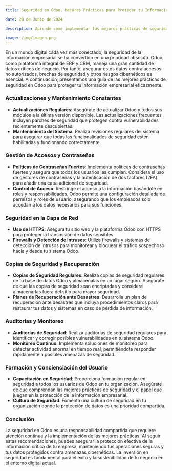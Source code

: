 ```yaml
---
title: Seguridad en Odoo. Mejores Prácticas para Proteger tu Información Empresarial

date: 28 de Junio de 2024

description: Aprende cómo implementar las mejores prácticas de seguridad en Odoo para asegurar la protección de la información crítica de tu empresa y mantener a salvo tus datos empresariales.

image: /img/imagen.png
---
```


En un mundo digital cada vez más conectado, la seguridad de la información empresarial se ha convertido en una prioridad absoluta. Odoo, como plataforma integral de ERP y CRM, maneja una gran cantidad de datos críticos de negocio. Por tanto, asegurar estos datos contra accesos no autorizados, brechas de seguridad y otros riesgos cibernéticos es esencial. A continuación, presentamos una guía de las mejores prácticas de seguridad en Odoo para proteger tu información empresarial eficazmente.

### **Actualizaciones y Mantenimiento Constantes**

- **Actualizaciones Regulares**: Asegúrate de actualizar Odoo y todos sus módulos a la última versión disponible. Las actualizaciones frecuentes incluyen parches de seguridad que protegen contra vulnerabilidades recientemente descubiertas.
- **Mantenimiento del Sistema**: Realiza revisiones regulares del sistema para asegurar que todas las funcionalidades de seguridad estén habilitadas y funcionando correctamente.

### **Gestión de Accesos y Contraseñas**

- **Políticas de Contraseñas Fuertes**: Implementa políticas de contraseñas fuertes y asegura que todos los usuarios las cumplan. Considera el uso de gestores de contraseñas y la autenticación de dos factores (2FA) para añadir una capa adicional de seguridad.
- **Control de Acceso**: Restringe el acceso a la información basándote en roles y responsabilidades. Odoo permite una configuración detallada de permisos y roles de usuario, asegurando que los empleados solo accedan a los datos necesarios para sus funciones.

### **Seguridad en la Capa de Red**

- **Uso de HTTPS**: Asegura tu sitio web y la plataforma Odoo con HTTPS para proteger la transmisión de datos sensibles.
- **Firewalls y Detección de Intrusos**: Utiliza firewalls y sistemas de detección de intrusos para monitorear y bloquear el tráfico sospechoso hacia y desde tu sistema Odoo.

### **Copias de Seguridad y Recuperación**

- **Copias de Seguridad Regulares**: Realiza copias de seguridad regulares de tu base de datos Odoo y almacénalas en un lugar seguro. Asegúrate de que las copias de seguridad sean encriptadas y considera almacenarlas fuera del sitio para mayor seguridad.
- **Planes de Recuperación ante Desastres**: Desarrolla un plan de recuperación ante desastres que incluya procedimientos claros para restaurar tus datos y sistemas en caso de pérdida de información.

### **Auditorías y Monitoreo**

- **Auditorías de Seguridad**: Realiza auditorías de seguridad regulares para identificar y corregir posibles vulnerabilidades en tu sistema Odoo.
- **Monitoreo Continuo**: Implementa soluciones de monitoreo para detectar actividad anormal en tiempo real, permitiéndote responder rápidamente a posibles amenazas de seguridad.

### **Formación y Concienciación del Usuario**

- **Capacitación en Seguridad**: Proporciona formación regular en seguridad a todos los usuarios de Odoo en tu organización. Asegúrate de que comprendan las mejores prácticas de seguridad y el papel que juegan en la protección de la información empresarial.
- **Cultura de Seguridad**: Fomenta una cultura de seguridad en tu organización donde la protección de datos es una prioridad compartida.

### **Conclusión**

La seguridad en Odoo es una responsabilidad compartida que requiere atención continua y la implementación de las mejores prácticas. Al seguir estas recomendaciones, puedes asegurar la protección efectiva de la información crítica de tu empresa, manteniendo tus operaciones seguras y tus datos protegidos contra amenazas cibernéticas. La inversión en seguridad es fundamental para el éxito y la sostenibilidad de tu negocio en el entorno digital actual.